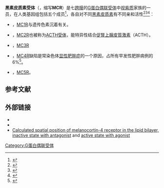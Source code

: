 '''黑素皮质素受体'''（{{lang-en|Melanocortin receptor}}，缩写'''MCR'''）是七[[跨膜结构域|跨膜]]的[[G蛋白偶联受体|G蛋白偶联受体]]中[[视紫质|视紫质]]家族的一员，在人类基因组包括五个成员<ref>{{Cite web |url=http://arbl.cvmbs.colostate.edu/hbooks/pathphys/endocrine/bodyweight/melanocortins.html |title=Melanocortins and the Melanocortin Receptor<!-- Bot generated title --> |access-date=2007-03-14 |archive-url=https://web.archive.org/web/20070411014246/http://arbl.cvmbs.colostate.edu/hbooks/pathphys/endocrine/bodyweight/melanocortins.html |archive-date=2007-04-11 |url-status=dead }}</ref>，各自对不同[[黑素皮质素|黑素皮质素]]有不同亲和活性<ref name="pmid14535656">{{cite journal |vauthors=Voisey J, Carroll L, van Daal A |title=Melanocortins and their receptors and antagonists |journal=Current Drug Targets |volume=4 |issue=7 |pages=586–97 |date=October 2003 |pmid=14535656 |doi= 10.2174/1389450033490858}}</ref><ref name="pmid16412534">{{cite journal |vauthors=Hadley ME, Dorr RT |title=Melanocortin peptide therapeutics: historical milestones, clinical studies and commercialization |journal=Peptides |volume=27 |issue=4 |pages=921–30 |date=April 2006 |pmid=16412534 |doi=10.1016/j.peptides.2005.01.029 }}</ref><ref name="pmid19456331">{{cite journal |author=Dores RM |title=Adrenocorticotropic hormone, melanocyte-stimulating hormone, and the melanocortin receptors: revisiting the work of Robert Schwyzer: a thirty-year retrospective |journal=Annals of the New York Academy of Sciences |volume=1163 |issue= 1|pages=93–100 |date=April 2009 |pmid=19456331 |doi=10.1111/j.1749-6632.2009.04434.x }}</ref>：

* {{Gene|MC1R}}，[[MC1R|MC1R]]与遗传色素沉着有关。
* {{Gene|MC2R}}，[[MC2R|MC2R]]也被称为[[ACTH受体|ACTH受体]]，能特异性结合[[促腎上腺皮質激素|促腎上腺皮質激素]]（ACTH）。
* {{Gene|MC3R}}，[[MC3R|MC3R]]
* {{Gene|MC4R}}，[[MC4R|MC4R]]缺陷是常染色体[[显性|显性]][[肥胖症|肥胖症]]的一个原因，占所有早发性肥胖病例的6%<ref>{{cite journal |vauthors=Farooqi IS, Keogh JM, Yeo GS, Lank EJ, Cheetham T, O'Rahilly S |title=Clinical spectrum of obesity and mutations in the melanocortin 4 receptor gene |journal=N. Engl. J. Med. |volume=348 |issue=12 |pages=1085–95 |year=2003 |pmid=12646665 |doi=10.1056/NEJMoa022050}}</ref>。
* {{Gene|MC5R}}，[[MC5R|MC5R]]。

==参考文献==
{{reflist}}
==外部链接==
*{{cite web | url = http://www.iuphar-db.org/GPCR/ChapterMenuForward?chapterID=1290 | title = Melanocortin Receptors | work = IUPHAR Database of Receptors and Ion Channels | publisher = International Union of Basic and Clinical Pharmacology | access-date = 2020-12-16 | archive-date = 2021-01-30 | archive-url = https://web.archive.org/web/20210130070552/https://www.iuphar-db.org/GPCR/ChapterMenuForward?chapterID=1290 | dead-url = no }}
* {{MeshName|Melanocortin+Receptors}}
*[http://opm.phar.umich.edu/protein.php?pdbid=2iqv Calculated spatial position of melanocortin-4 receptor in the lipid bilayer, inactive state with antagonist] {{Wayback|url=http://opm.phar.umich.edu/protein.php?pdbid=2iqv |date=20210128070932 }} and [http://opm.phar.umich.edu/protein.php?pdbid=2iqr active state with agonist] {{Wayback|url=http://opm.phar.umich.edu/protein.php?pdbid=2iqr |date=20210128140833 }}
{{G蛋白偶联受体}}

[[Category:G蛋白偶联受体|Category:G蛋白偶联受体]]